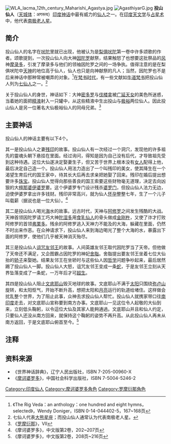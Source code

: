 [[File:WLA_lacma_12th_century_Maharishi_Agastya.jpg|thumb]]
[[File:AgasthiyarG.jpg|thumb]]
'''投山仙人'''（[[天城体|天城体]]：अगस्त्य）[[印度神话|印度神话]]中最有威力的[[仙人_(印度神话)|仙人]]之一。在[[印度|印度]][[天文学|天文学]]与[[占星术|占星术]]中，他代表[[南极老人星|南极老人星]]。
==简介==
投山仙人的名字在[[吠陀|吠陀]]里就已出现，他被认为是[[梨俱吠陀|梨俱吠陀]]第一卷中许多颂歌的作者。颂歌提到，一次投山仙人向大神[[因陀罗|因陀罗]]献祭，结果触怒了也想要这批祭品的[[风|风]]神[[摩录多|摩录多]]，引发了摩录多与他们的领袖因陀罗之间的一场争执。值得注意的是在梨俱吠陀中[[提婆|天神]]的地位高于仙人，仙人也只是向神献祭的凡人；当然，因陀罗也不是后来神话中那种常被嘲弄的对象。<ref>《The Rig Veda：an anthology：one hundred and eight hymns，selected》，Wendy Doniger，ISBN 0-14-044402-5，167~168页</ref>在[[梵书时代|梵书时代]]，有一些文献如[[牛道梵书|牛道梵书]]把投山仙人列为[[七仙人|七仙人]]之一。<ref>七仙人代表[[大熊星座|大熊星座]]；而投山仙人通常认为代表南极老人星。</ref>

关于投山仙人的身世，神话如下：大神[[密多罗|密多罗]]与[[伐楼拿|伐楼拿]]被[[广延天女|广延天女]]的美色所迷惑，当着她的面把[[精液|精液]]射入一只罐中，从这些精液中生出投山与[[极裕|极裕]]两位仙人。因此投山仙人是另一位著名大仙极裕仙人的同母兄弟。<ref>《[[罗摩衍那|罗摩衍那]]》，VII</ref>

==主要神话==
投山仙人的神话主要有以下4个。

其一是投山仙人之妻[[残印|残印]]的故事。投山仙人有一次经过一个洞穴，发现他的许多祖先的靈魂头朝下悬挂在里面。经过询问，得知是因为自己没有后代，才导致祖先受到这种待遇。这位大仙遂决定娶妻生子，但又苦于世界上根本没有[[女人|女人]]配得上他，最后决定自己造一个。投山仙人用法力造出了一个叫残印的美女，使其降生在一个渴望生育后代的国王家中，待其长大后再去求亲把她娶了回来。残印在婚后提出想要许多[[珠宝|珠宝]]。投山仙人觉得向那些善良的国王索要这些财物毫无道理，决定去向凶狠的大[[檀那婆|檀那婆]][[伊婆罗|伊婆罗]]要。这个伊婆罗专门设计残杀[[婆罗门|婆罗门]]，但投山仙人法力无边，迫使伊婆罗拿出许多钱财。残印非常高兴，就为仙人[[怀孕|怀孕]]整整七年，生了一个儿子叫载薪（据说也是一位大仙）。<ref>《摩诃婆罗多》，中文版第2卷，202~207页</ref>

其二是投山仙人喝光[[海|海]]水的故事。远古时代，天神与[[阿修罗|阿修罗]]之间发生残酷的大战。天神首领因陀罗请工巧大神[[陀湿多|陀湿多]]用[[食乳仙人|食乳仙人]]的骨头做成[[金刚杵|金刚杵]]，又使了诈才打败阿修罗的首领[[弗栗多|弗栗多]]。残余的阿修罗逃入天神力不能及的大海，躲藏在里面，仍然不时出来作恶。在众神请求下，投山仙人来到海边喝光了整个大海的水，暴露出下面的阿修罗，使他们几乎被天神消灭殆尽。

其三是投山仙人[[诅咒|诅咒]][[友邻王|友邻王]]的故事。人间英雄友邻王取代因陀罗当了天帝。但他做了天帝还不满足，又企图霸占因陀罗的神妃[[舍脂|舍脂]]。舍脂提出要友邻王坐着七位大仙抬的[[轿子|轿子]]来娶她。结果友邻王在坐轿时与这些仙人因[[哲学|哲学]]问题争吵起来，最后居然踢了投山仙人一脚。投山仙人大怒，诅咒友邻王变成一条[[蛇|蛇]]，于是友邻王立刻从天界坠落变成了一条蛇，一万年后才可[[超生|超生]]。

其四是投山仙人阻止[[文底耶山|文底耶山]]毁灭地球的故事。文底耶山不满于[[太阳|太阳]]只围绕[[弥卢山|弥卢山]]旋转，和太阳怄气，开始不断升高，想把太阳和[[月亮|月亮]]运行的轨道给堵住。这样做会扰乱整个世界，为了阻止此事，众神去求投山仙人帮忙。投山仙人就携家带口往[[南印度|南印度]]走去，对文底耶山宣称要到南方办事。文底耶山一见这位令人起敬的大仙到来，立刻低头鞠躬，以令這位大仙及其家人能夠通過。文底耶山并且和仙人约定，只要仙人还没从南方回来，就保持这个鞠躬的姿势不再升高。从此投山仙人再未从南方返回，于是文底耶山俯首至今。<ref>《摩诃婆罗多》，中文版第2卷，208页~216页</ref>

==注释==
{{Portal box|印度|神話}}
<references />

==资料来源==
{{commons category|Agastya}}
*《世界神话辞典》，辽宁人民出版社，ISBN 7-205-00960-X
*《[[摩诃婆罗多|摩诃婆罗多]]》，中国社会科学出版社，ISBN 7-5004-5246-2
{{印度神話}}
{{炼金术}}
{{罗摩衍那}}
{{Authority control}}

[[Category:印度仙人|Category:印度仙人]]
[[Category:摩诃婆罗多角色|Category:摩诃婆罗多角色]]
[[Category:罗摩衍那角色|Category:罗摩衍那角色]]